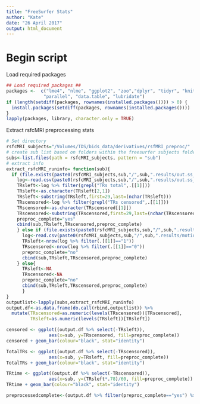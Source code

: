 ```yaml
---
title: "FreeSurfer Stats"
author: "Kate"
date: "26 April 2017"
output: html_document
---
```


# Begin script

Load required packages
```r
## Load required packages ##
packages <-  c("lme4", "nlme", "ggplot2", "zoo","dplyr", "tidyr", "knitr",
              "parallel", "data.table", "lubridate")
if (length(setdiff(packages, rownames(installed.packages()))) > 0) {
  install.packages(setdiff(packages, rownames(installed.packages())))  
}
lapply(packages, library, character.only = TRUE)
```

Extract rsfcMRI preprocessing stats
```r
# Set directory
rsfcMRI_subjects="/Volumes/TDS/bids_data/derivatives/rsfMRI_preproc/"
# create sub list based on folders within the freesurfer subjects folder
subs<-list.files(path = rsfcMRI_subjects, pattern = "sub")
# extract info
extract_rsfcMRI_runinfo= function(sub){
  if (file.exists(paste0(rsfcMRI_subjects,sub,"/",sub,".results/out.ss_review.",sub,".txt"))){
    log<-read.csv(paste0(rsfcMRI_subjects,sub,"/",sub,".results/out.ss_review.",sub,".txt"))
    TRsleft<-log %>% filter(grepl("TRs total",.[[1]]))
    TRsleft<-as.character(TRsleft[2,1])
    TRsleft<-substring(TRsleft,first=29,last=(nchar(TRsleft)))
    TRscensored<-log %>% filter(grepl("TRs censored",.[[1]]))
    TRscensored<-as.character(TRscensored[[1]])
    TRscensored<-substring(TRscensored,first=29,last=(nchar(TRscensored)))
    preproc_complete="yes"
    cbind(sub,TRsleft,TRscensored,preproc_complete)
    } else if (file.exists(paste0(rsfcMRI_subjects,sub,"/",sub,".results/motion_",sub,"_censor.1D"))){
      log<-read.csv(paste0(rsfcMRI_subjects,sub,"/",sub,".results/motion_",sub,"_censor.1D"))
      TRsleft<-nrow(log %>% filter(.[[1]]=="1"))
      TRscensored<-nrow(log %>% filter(.[[1]]=="0"))
      preproc_complete="no"
      cbind(sub,TRsleft,TRscensored,preproc_complete)
    } else{
      TRsleft<-NA
      TRscensored<-NA
      preproc_complete="no"
      cbind(sub,TRsleft,TRscensored,preproc_complete)
      }
}
outputlist<-lapply(subs,extract_rsfcMRI_runinfo)
output.df<-as.data.frame(do.call(rbind,outputlist)) %>% 
  mutate(TRscensored=as.numeric(levels(TRscensored))[TRscensored],
         TRsleft=as.numeric(levels(TRsleft))[TRsleft])

censored <- ggplot((output.df %>% select(-TRsleft)),
                aes(x=sub, y=TRscensored, fill=preproc_complete))
censored + geom_bar(colour="black", stat="identity") 

TotalTRs <- ggplot((output.df %>% select(-TRscensored)),
                aes(x=sub, y=TRsleft, fill=preproc_complete))
TotalTRs + geom_bar(colour="black", stat="identity")

TRtime <- ggplot((output.df %>% select(-TRscensored)),
                aes(x=sub, y=(TRsleft*.78)/60, fill=preproc_complete))
TRtime + geom_bar(colour="black", stat="identity")

preprocessedcomplete<-(output.df %>% filter(preproc_complete=="yes") %>%select(sub))
```
